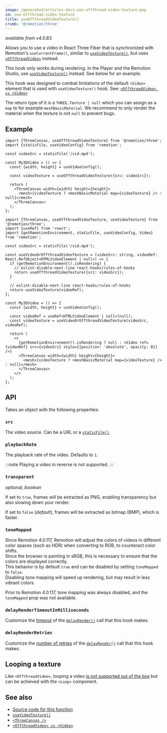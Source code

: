 ```yaml
---
image: /generated/articles-docs-use-offthread-video-texture.png
id: use-offthread-video-texture
title: useOffthreadVideoTexture()
crumb: '@remotion/three'
---
```


_available from v4.0.83_

Allows you to use a video in React Three Fiber that is synchronized with Remotion's `useCurrentFrame()`, similar to [`useVideoTexture()`](/docs/use-video-texture), but uses [`<OffthreadVideo>`](/docs/offthreadvideo) instead.

This hook only works during rendering. In the Player and the Remotion Studio, use [`useVideoTexture()`](/docs/use-video-texture) instead. See below for an example.

This hook was designed to combat limitations of the default `<Video>` element that is used with `useVideoTexture()` hook.
See: [`<OffthreadVideo> vs <Video>`](/docs/video-vs-offthreadvideo)

The return type of it is a `THREE.Texture | null` which you can assign as a `map` to for example `meshBasicMaterial`. We recommend to only render the material when the texture is not `null` to prevent bugs.

## Example

```tsx twoslash title="Simple usage (only works during rendering)"
import {ThreeCanvas, useOffthreadVideoTexture} from '@remotion/three';
import {staticFile, useVideoConfig} from 'remotion';

const videoSrc = staticFile('/vid.mp4');

const My3DVideo = () => {
  const {width, height} = useVideoConfig();

  const videoTexture = useOffthreadVideoTexture({src: videoSrc});

  return (
    <ThreeCanvas width={width} height={height}>
      <mesh>{videoTexture ? <meshBasicMaterial map={videoTexture} /> : null}</mesh>
    </ThreeCanvas>
  );
};
```

```tsx twoslash title="Use useVideoTexture() only during rendering"
import {ThreeCanvas, useOffthreadVideoTexture, useVideoTexture} from '@remotion/three';
import {useRef} from 'react';
import {getRemotionEnvironment, staticFile, useVideoConfig, Video} from 'remotion';

const videoSrc = staticFile('/vid.mp4');

const useVideoOrOffthreadVideoTexture = (videoSrc: string, videoRef: React.RefObject<HTMLVideoElement | null>) => {
  if (getRemotionEnvironment().isRendering) {
    // eslint-disable-next-line react-hooks/rules-of-hooks
    return useOffthreadVideoTexture({src: videoSrc});
  }

  // eslint-disable-next-line react-hooks/rules-of-hooks
  return useVideoTexture(videoRef);
};

const My3DVideo = () => {
  const {width, height} = useVideoConfig();

  const videoRef = useRef<HTMLVideoElement | null>(null);
  const videoTexture = useVideoOrOffthreadVideoTexture(videoSrc, videoRef);

  return (
    <>
      {getRemotionEnvironment().isRendering ? null : <Video ref={videoRef} src={videoSrc} style={{position: 'absolute', opacity: 0}} />}
      <ThreeCanvas width={width} height={height}>
        <mesh>{videoTexture ? <meshBasicMaterial map={videoTexture} /> : null}</mesh>
      </ThreeCanvas>
    </>
  );
};
```

## API

Takes an object with the following properties:

### `src`

The video source. Can be a URL or a [`staticFile()`](/docs/staticfile).

### `playbackRate`

The playback rate of the video. Defaults to `1`.

:::note
Playing a video in reverse is not supported.
:::

### `transparent`

_optional, boolean_

If set to `true`, frames will be extracted as PNG, enabling transparency but also slowing down your render.

If set to `false` (_default_), frames will be extracted as bitmap (BMP), which is faster.

### `toneMapped`<AvailableFrom v="4.0.117" />

Since Remotion 4.0.117, Remotion will adjust the colors of videos in different color spaces (such as HDR) when converting to RGB, to counteract color shifts.  
Since the browser is painting in sRGB, this is necessary to ensure that the colors are displayed correctly.  
This behavior is by default `true` and can be disabled by setting `toneMapped` to `false`.  
Disabling tone mapping will speed up rendering, but may result in less vibrant colors.

Prior to Remotion 4.0.117, tone mapping was always disabled, and the `toneMapped` prop was not available.

### `delayRenderTimeoutInMilliseconds`<AvailableFrom v="4.0.271" />

Customize the [timeout](/docs/delay-render#modifying-the-timeout) of the [`delayRender()`](/docs/delay-render) call that this hook makes.

### `delayRenderRetries`<AvailableFrom v="4.0.271" />

Customize the [number of retries](/docs/delay-render#retrying) of the [`delayRender()`](/docs/delay-render) call that this hook makes.

## Looping a texture

Like `<OffthreadVideo>`, looping a video [is not supported out of the box](/docs/offthreadvideo#looping-a-offthreadvideo) but can be achieved with the `<Loop>` component.

## See also

- [Source code for this function](https://github.com/remotion-dev/remotion/blob/main/packages/three/src/use-offthread-video-texture.ts)
- [`useVideoTexture()`](/docs/use-video-texture)
- [`<ThreeCanvas />`](/docs/three-canvas)
- [`<OffthreadVideo> vs <Video>`](/docs/video-vs-offthreadvideo)
